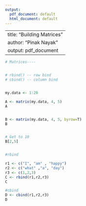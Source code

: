 ```yaml
---
output:
  pdf_document: default
  html_document: default
---
```


---
title: "Building Matrices"
author: "Pinak Nayak"
output: pdf_document
---

```r
# Matrices----


# rbind() -- row bind
# cbind() -- column bind


my.data <- 1:20

A <- matrix(my.data, 4, 5)
A


B <- matrix(my.data, 4, 5, byrow=T)
B


# Get to 10 
B[2,5]


#rbind

r1 <- c("I", "am" , "happy")
r2 <- c("what" ,"a", "day")
r3 <- c(1,2,3)
C <- rbind(r1,r2,r3)
C

#cbind
D <- cbind(r1,r2,r3)
D

```
